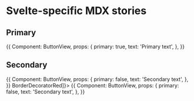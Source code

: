 
<Meta title="stories/renderers/svelte/svelte-mdx" decorators />

# Svelte-specific MDX stories

## Primary

<Canvas>
  <Story name="Primary">
    {{
      Component: ButtonView,
      props: {
        primary: true,
        text: 'Primary text',
      },
    }}
  </Story>
</Canvas>

## Secondary

<Canvas>
  <Story name="Secondary">
    {{
      Component: ButtonView,
      props: {
        primary: false,
        text: 'Secondary text',
      },
    }}
  </Story>
</Canvas>

<Canvas>
  <Story name="WithDecorator" decorators={[() => BorderDecoratorRed]}>
    {{
      Component: ButtonView,
      props: {
        primary: false,
        text: 'Secondary text',
      },
    }}
  </Story>
</Canvas>

